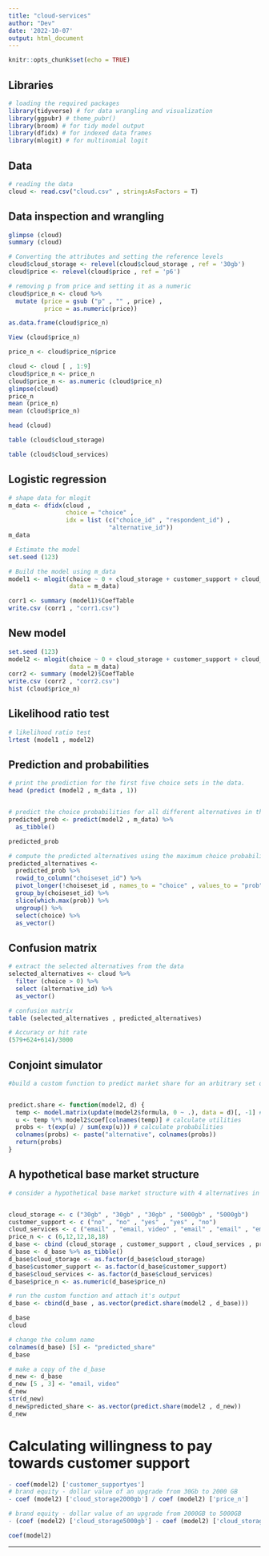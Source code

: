 ```yaml
---
title: "cloud-services"
author: "Dev"
date: '2022-10-07'
output: html_document
---
```


```r
knitr::opts_chunk$set(echo = TRUE)
```

## Libraries

```r
# loading the required packages
library(tidyverse) # for data wrangling and visualization
library(ggpubr) # theme_pubr()
library(broom) # for tidy model output
library(dfidx) # for indexed data frames
library(mlogit) # for multinomial logit
```

## Data

```r
# reading the data
cloud <- read.csv("cloud.csv" , stringsAsFactors = T)

```

## Data inspection and wrangling

```r
glimpse (cloud)
summary (cloud)

# Converting the attributes and setting the reference levels
cloud$cloud_storage <- relevel(cloud$cloud_storage , ref = '30gb')
cloud$price <- relevel(cloud$price , ref = 'p6')

# removing p from price and setting it as a numeric
cloud$price_n <- cloud %>% 
  mutate (price = gsub ("p" , "" , price) ,
          price = as.numeric(price))

as.data.frame(cloud$price_n)

View (cloud$price_n)

price_n <- cloud$price_n$price

cloud <- cloud [ , 1:9]
cloud$price_n <- price_n
cloud$price_n <- as.numeric (cloud$price_n)
glimpse(cloud)
price_n
mean (price_n)
mean (cloud$price_n)

head (cloud)

table (cloud$cloud_storage)

table (cloud$cloud_services)
```

## Logistic regression

```r
# shape data for mlogit
m_data <- dfidx(cloud ,
                choice = "choice" , 
                idx = list (c("choice_id" , "respondent_id") ,
                            "alternative_id"))
m_data

# Estimate the model
set.seed (123)

# Build the model using m_data
model1 <- mlogit(choice ~ 0 + cloud_storage + customer_support + cloud_services + price , 
                 data = m_data)

corr1 <- summary (model1)$CoefTable
write.csv (corr1 , "corr1.csv")

```

## New model
```r
set.seed (123)
model2 <- mlogit(choice ~ 0 + cloud_storage + customer_support + cloud_services + price_n , 
                 data = m_data)
corr2 <- summary (model2)$CoefTable
write.csv (corr2 , "corr2.csv")
hist (cloud$price_n)
```

## Likelihood ratio test
```r
# likelihood ratio test
lrtest (model1 , model2)
```


## Prediction and probabilities
```r
# print the prediction for the first five choice sets in the data.
head (predict (model2 , m_data , 1))


# predict the choice probabilities for all different alternatives in the data
predicted_prob <- predict(model2 , m_data) %>% 
  as_tibble()

predicted_prob

# compute the predicted alternatives using the maximum choice probabilities.
predicted_alternatives <- 
  predicted_prob %>% 
  rowid_to_column("choiseset_id") %>% 
  pivot_longer(!choiseset_id , names_to = "choice" , values_to = "prob") %>% 
  group_by(choiseset_id) %>% 
  slice(which.max(prob)) %>% 
  ungroup() %>% 
  select(choice) %>% 
  as_vector()
```

## Confusion matrix
```r
# extract the selected alternatives from the data
selected_alternatives <- cloud %>% 
  filter (choice > 0) %>% 
  select (alternative_id) %>% 
  as_vector()

# confusion matrix
table (selected_alternatives , predicted_alternatives)

# Accuracy or hit rate
(579+624+614)/3000
```


## Conjoint simulator

```r
#build a custom function to predict market share for an arbitrary set of alternatives available in a data set “d”.


predict.share <- function(model2, d) {
  temp <- model.matrix(update(model2$formula, 0 ~ .), data = d)[, -1] # generate dummy matrix
  u <- temp %*% model2$coef[colnames(temp)] # calculate utilities
  probs <- t(exp(u) / sum(exp(u))) # calculate probabilities
  colnames(probs) <- paste("alternative", colnames(probs))
  return(probs)
}

```

## A hypothetical base market structure
```r
# consider a hypothetical base market structure with 4 alternatives in the market.


cloud_storage <- c ("30gb" , "30gb" , "30gb" , "5000gb" , "5000gb")
customer_support <- c ("no" , "no" , "yes" , "yes" , "no")
cloud_services <- c ("email" , "email, video" , "email" , "email" , "email, video, productivity")
price_n <- c (6,12,12,18,18) 
d_base <- cbind (cloud_storage , customer_support , cloud_services , price_n)
d_base <- d_base %>% as_tibble()
d_base$cloud_storage <- as.factor(d_base$cloud_storage)
d_base$customer_support <- as.factor(d_base$customer_support)
d_base$cloud_services <- as.factor(d_base$cloud_services)
d_base$price_n <- as.numeric(d_base$price_n)

# run the custom function and attach it's output
d_base <- cbind(d_base , as.vector(predict.share(model2 , d_base)))

d_base
cloud

# change the column name
colnames(d_base) [5] <- "predicted_share"
d_base

# make a copy of the d_base
d_new <- d_base
d_new [5 , 3] <- "email, video"
d_new
str(d_new)
d_new$predicted_share <- as.vector(predict.share(model2 , d_new))
d_new

```

# Calculating willingness to pay towards customer support
```r
- coef(model2) ['customer_supportyes']
# brand equity - dollar value of an upgrade from 30Gb to 2000 GB
- coef (model2) ['cloud_storage2000gb'] / coef (model2) ['price_n']

# brand equity - dollar value of an upgrade from 2000GB to 5000GB
- (coef (model2) ['cloud_storage5000gb'] - coef (model2) ['cloud_storage2000gb']) / coef (model2) ['price_n']

coef(model2)
```

----